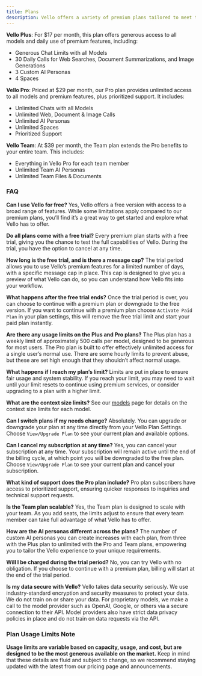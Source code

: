 ```yaml
---
title: Plans
description: Vello offers a variety of premium plans tailored to meet the needs of individuals and teams
---
```



**Vello Plus**: For $17 per month, this plan offers generous access to all models and daily use of premium features, including:
- Generous Chat Limits with all Models
- 30 Daily Calls for Web Searches, Document Summarizations, and Image Generations
- 3 Custom AI Personas
- 4 Spaces

**Vello Pro**: Priced at $29 per month, our Pro plan provides unlimited access to all models and premium features, plus prioritized support. It includes:
- Unlimited Chats with all Models
- Unlimited Web, Document & Image Calls
- Unlimited AI Personas
- Unlimited Spaces
- Prioritized Support

**Vello Team**: At $39 per month, the Team plan extends the Pro benefits to your entire team. This includes:
- Everything in Vello Pro for each team member
- Unlimited Team AI Personas
- Unlimited Team Files & Documents

### FAQ

**Can I use Vello for free?** Yes, Vello offers a free version with access to a broad range of features. While some limitations apply compared to our premium plans, you’ll find it’s a great way to get started and explore what Vello has to offer.

**Do all plans come with a free trial?** Every premium plan starts with a free trial, giving you the chance to test the full capabilities of Vello. During the trial, you have the option to cancel at any time.

**How long is the free trial, and is there a message cap?** The trial period allows you to use Vello’s premium features for a limited number of days, with a specific message cap in place. This cap is designed to give you a preview of what Vello can do, so you can understand how Vello fits into your workflow.

**What happens after the free trial ends?** Once the trial period is over, you can choose to continue with a premium plan or downgrade to the free version. If you want to continue with a premium plan choose `Activate Paid Plan` in your plan settings, this will remove the free trial limit and start your paid plan instantly.

**Are there any usage limits on the Plus and Pro plans?**
The Plus plan has a weekly limit of approximately 500 calls per model, designed to be generous for most users. The Pro plan is built to offer effectively unlimited access for a single user’s normal use. There are some hourly limits to prevent abuse, but these are set high enough that they shouldn’t affect normal usage.

**What happens if I reach my plan’s limit?**
Limits are put in place to ensure fair usage and system stability. If you reach your limit, you may need to wait until your limit resets to continue using premium services, or consider upgrading to a plan with a higher limit. 

**What are the context size limits?**
See our [models](/models#context-size) page for details on the context size limits for each model.

**Can I switch plans if my needs change?**
Absolutely. You can upgrade or downgrade your plan at any time directly from your Vello Plan Settings. Choose `View/Upgrade Plan` to see your current plan and available options.

**Can I cancel my subscription at any time?**
Yes, you can cancel your subscription at any time. Your subscription will remain active until the end of the billing cycle, at which point you will be downgraded to the free plan. Choose `View/Upgrade Plan` to see your current plan and cancel your subscription.

**What kind of support does the Pro plan include?**
Pro plan subscribers have access to prioritized support, ensuring quicker responses to inquiries and technical support requests.

**Is the Team plan scalable?**
Yes, the Team plan is designed to scale with your team. As you add seats, the limits adjust to ensure that every team member can take full advantage of what Vello has to offer.

**How are the AI personas different across the plans?**
The number of custom AI personas you can create increases with each plan, from three with the Plus plan to unlimited with the Pro and Team plans, empowering you to tailor the Vello experience to your unique requirements.

**Will I be charged during the trial period?**
No, you can try Vello with no obligation. If you choose to continue with a premium plan, billing will start at the end of the trial period.

**Is my data secure with Vello?**
Vello takes data security seriously. We use industry-standard encryption and security measures to protect your data. We do not train on or share your data. For proprietary models, we make a call to the model provider such as OpenAI, Google, or others via a secure connection to their API.  Model providers also have strict data privacy policies in place and do not train on data requests via the API.

### Plan Usage Limits Note
**Usage limits are variable based on capacity, usage, and cost, but are designed to be the most generous available on the market.** Keep in mind that these details are fluid and subject to change, so we recommend staying updated with the latest from our pricing page and announcements.
